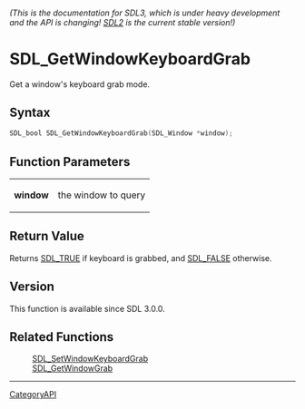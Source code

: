 ====== (This is the documentation for SDL3, which is under heavy development and the API is changing! [https://wiki.libsdl.org/SDL2/ SDL2] is the current stable version!) ======
= SDL_GetWindowKeyboardGrab =

Get a window's keyboard grab mode.

== Syntax ==

<syntaxhighlight lang='c'>
SDL_bool SDL_GetWindowKeyboardGrab(SDL_Window *window);
</syntaxhighlight>

== Function Parameters ==

{|
|'''window'''
|the window to query
|}

== Return Value ==

Returns [[SDL_TRUE]] if keyboard is grabbed, and [[SDL_FALSE]] otherwise.

== Version ==

This function is available since SDL 3.0.0.

== Related Functions ==

:[[SDL_SetWindowKeyboardGrab]]
:[[SDL_GetWindowGrab]]

----
[[CategoryAPI]]


